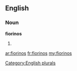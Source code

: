 ==English==

===Noun===
'''fiorinos'''

# {{plural of|[[fiorino]]}}

[[Category:English plurals]]

[[ar:fiorinos]]
[[fr:fiorinos]]
[[my:fiorinos]]